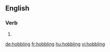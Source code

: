 ==English==

===Verb===
{{head|en}}

# {{present participle of|hobble}}

[[de:hobbling]]
[[fr:hobbling]]
[[hu:hobbling]]
[[vi:hobbling]]